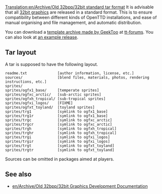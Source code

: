 [[Translation:en/Archive/Old 32bpp/32bit standard tar format]]
It is advisable that all [[en/Archive/Old 32bpp/32bit Graphics Development|32bit graphics]] are released in a standard format. This is to ensure compatibility between different kinds of OpenTTD installations, and ease of manual organising and file management, and automatic distribution.

You can download a [http://www.tt-forums.net/download/file.php?id=128654 template archive made by GeekToo] at [http://www.tt-forums.net/viewtopic.php?p=875812#p875812 tt-forums]. You can also look at [http://jupix.info/openttd/gfxdev-repo/index.php?act=file&id=195 an example release].

==Tar layout==

A tar is supposed to have the following layout.

<pre>
readme.txt              [author information, license, etc.]
sources/                [blend files, materials, photos, rendering instructions, etc.]
sprites/
sprites/ogfx1_base/     [temperate sprites]
sprites/ogfxc_arctic/   [sub-arctic sprites]
sprites/ogfxh_tropical/ [sub-tropical sprites]
sprites/ogfxi_logos/    [FIXME]
sprites/ogfxt_toyland/  [toyland sprites]
sprites/trg1            [symlink to ogfx1_base]
sprites/trg1r           [symlink to ogfx1_base]
sprites/trgc            [symlink to ogfxc_arctic]
sprites/trgcr           [symlink to ogfxc_arctic]
sprites/trgh            [symlink to ogfxh_tropical]
sprites/trghr           [symlink to ogfxh_tropical]
sprites/trgi            [symlink to ogfxi_logos]
sprites/trgir           [symlink to ogfxi_logos]
sprites/trgt            [symlink to ogfxt_toyland]
sprites/trgtr           [symlink to ogfxt_toyland]
</pre>

Sources can be omitted in packages aimed at players.

==See also==

* [[en/Archive/Old 32bpp/32bit Graphics Development Documentation]]